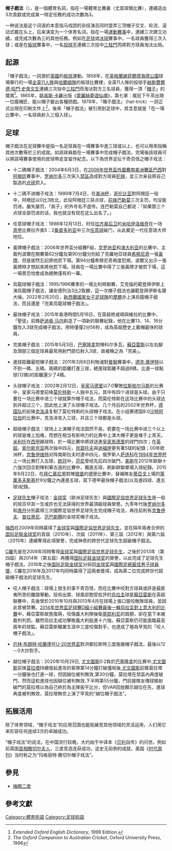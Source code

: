 {{inappropriate tone|time=2018-06-18T03:49:26+00:00}}
{{refimprove|time=2018-06-18T03:49:26+00:00}}
{{noteTA
|G1=足球
|G2=PP
|G3=uefa
|1=zh-hans:梅西; zh-hk:美斯; zh-tw:梅西;
|2=zh-hans:C罗;zh-hk:C朗;zh-tw:C羅;
|3=zh-hans:希穆尼奇;zh-hk:施蒙歷;zh-tw:希穆尼奇;
|4=zh-hans:德克·库伊特;zh-hk:迪克·古治;zh-tw:德克·庫伊特;
|5=zh-hans:罗伯特·莱万多夫斯基; zh-hk:羅拔·利雲度夫斯基; zh-tw:羅伯特·萊萬多夫斯基;
|6=zh-hans:克鲁伊夫;zh-hk:告魯夫;zh-tw:克魯伊夫;
|7=zh-hans:范巴斯滕; zh-hk:雲巴士頓; zh-tw:范巴斯滕;
|8=zh-cn:埃尔林·布朗特·哈兰德; zh-hk:艾寧·賓特·夏蘭特; zh-tw:厄林·布朗特·哈蘭德;
|9=zh-hans:基耶利尼;zh-hk:基亞連尼;zh-tw:基耶利尼;zh-mo:捷連尼;
|10=zh-cn:蒂亚戈; zh-hk:堤亞高; zh-tw:蒂亞戈;
|11=zh-hans:萨连科;zh-hk:沙蘭高;zh-tw:薩連科;
|12=zh-hans:贝尔巴托夫;zh-hk:貝碧托夫;zh-tw:貝爾巴托夫;
|13=zh-hk:蘇斯克查;zh-tw:索爾斯克亞;
|14=zh-hans:米利托;zh-hk:米列圖;zh-tw:米利托;
|15=zh-hans:克洛泽;zh-hk:高路斯;zh-tw:克洛澤;
|16=zh-hans:莫伦特斯;zh-hk:摩連迪斯;zh-tw:莫里恩特斯;
|17=zh-hans:米哈伊洛维奇;zh-hk:米赫洛域;zh-tw:米哈伊洛維奇;
|18=zh-hans:帕勒莫;zh-hk:巴勒莫;zh-tw:巴勒莫;zh-mo:彭拉莫;
}}
'''帽子戲法'''（{{lang-en|'''hat-trick'''}}），是一個體育名詞，指在一場體育比賽裏（尤其球類比賽），連續造出3次貢獻或完成某一特定任務的成功次數為3。

一种说法是这个词语的本意指马戏团的杂技演员同时耍弄三顶帽子交叉、轮流、滚动式戴在头上，后来演变为一个体育名词，指在一場[[競賽|運動賽事]]中，連續三次建立功績，或完成次數為三的其他任務。例如在[[足球|足球]]或[[冰球|冰球]]賽事中，一名球員獲得三次入球；或是在[[板球|板球]]賽事中，一名[[投球手_(木球)|投球手]]連續三次投中[[三柱門|三柱門]]而將對方球員淘汰出局。

== 起源 ==
「帽子戲法」一詞源於[[英國|英國]]的[[板球|板球]]運動。1858年，在[[英格蘭|英格蘭]][[謝菲爾德|謝菲爾德]][[海德公園|海德公園]]球場舉行的一場[[全英11人隊|全英11人隊]]與[[哈蘭姆隊|哈蘭姆隊]]的板球比賽裡，全英11人隊的投球手[[赫斯費爾德·哈門·史帝文生|赫斯費爾德·哈門·史帝文生]]連續三次投中[[三柱門|三柱門]]而淘汰對方三名球員，獲得一頂「[[帽子|帽子]]」的獎賞<ref>''Extended Oxford English Dictionary'', 1999 Edition.</ref>。1865年，[[路易斯·卡羅|路易斯·卡羅]]出版《[[愛麗絲夢遊仙境|愛麗絲夢遊仙境]]》，第七章：瘋狂下午茶出現一位瘋帽匠，能以帽子變出各種把戲。1878年，「帽子戲法」（hat-trick）一詞正式出現在印刷文件上<ref>''The Oxford Companion to Australian Cricket'', Oxford University Press, 1996</ref>。後來「帽子戲法」被引用到足球中，其含意就是「在一場比賽中，一名球員射入三個入球」。

== 足球 ==
帽子戲法在足球賽中是指一名足球員在一場賽事中進三球或以上，也可以用來指稱其他次數等於三的成就。如該球員能在一場賽事中完成帽子戲法，完場後該球員可以將該場賽事使用的皮球帶走並留作紀念。以下為世界足坛千奇百怪之帽子戏法：

* 十二碼帽子戲法：2004年6月3日，在[[2006年國際足協世界盃外圍賽_(南美洲區)|2006年世界盃外圍賽南美洲賽區]][[巴西國家足球隊|巴西]]對[[阿根廷國家足球隊|阿根廷]]賽事中，[[罗纳尔多|罗纳尔多]]三次突入[[禁區(足球)|禁區]]造成對方球員[[犯規|犯規]]，並三次亲自將自己製造的[[罚点球|点球]]罰入。

* 十二碼不进帽子戏法：1999年7月4日，在[[美洲盃足球賽|美洲杯]]，[[哥倫比亞國家足球隊|哥伦比亚]]對阿根廷一役中，阿根廷以0比3败北，此役阿根廷三获点球，[[前鋒_(足球)|前锋]][[馬田·巴勒莫|巴勒莫]]三次主罚，均没能罚进。屡失屡罚，「疯子」的外号名不虚传。连巴勒莫自己都说：「如果那三个点球全部罚进的话，我也就没有现在这么出名了。」

* 任意球帽子戏法：1998年12月13日，时任[[拉素體育會|拉齐奥]][[後衛_(足球)|后卫]]的[[施尼沙·米赫洛域|米哈伊洛维奇]]在一场[[意大利足球甲级联赛|意甲]]比赛拉齐奥5：2[[桑普多利亚足球俱乐部|桑普多利亚]]中三次[[任意球|任意球]]破门，从此奠定一代任意球大师地位。

* 黃牌帽子戲法：2006年世界盃分組賽F組，[[克羅地亞國家足球隊|克罗地亚]]和[[澳洲國家足球隊|澳大利亚]]的比賽中，主裁判波爾在開賽第62分鐘及第90分鐘分別給了克羅地亞球員[[约瑟普·希穆尼奇|希穆尼奇]]一張[[黃牌|黃牌]]，但是居然忘記將他罰下場。第94分鐘希穆尼奇再度犯規，波爾又出示一張黃牌時才想起來將他罰下場。球員在一場比賽中得了三張黃牌才被罰下場，這一場景恐怕會成為絕無僅有的一幕。

* 烏龍球帽子戲法：1995/1996賽季的一場比利時聯賽，艾克倫的範登拜伊斯上演烏龍帽子戲法，讓安德列治3比2取勝，這一次帽子戲法也讓範登拜伊斯名聲大噪。2022年2月20日，[[新西蘭國家女子足球隊|新西蘭國家女子足球隊]]的[[美基·娜摩爾|摩爾]]亦上演烏龍帽子戲法，而且還是「完美烏龍球帽子戲法」。

* 最快帽子戏法：2015年香港時間5月16日，在英超修咸頓與維拉的比賽中，「聖徒」前鋒[[萨迪奥·马内|萨迪奥·马内]]創造了一項新的聯賽紀錄，他在比賽13、14、16分鐘攻入3球完成帽子戲法，用時僅僅2分56秒，成為英超歷史上戴帽最快的球員。

* 完美帽子戲法：2015年5月3日，[[巴塞罗那足球俱乐部|巴塞隆拿]]對陣科尔多瓦，[[路爾斯·艾拔圖·蘇亞雷斯|蘇亞雷斯]]以左右腳及頭部三個足球員最常用射門部位射入3球，故被稱之為「完美」。

* 進球距離最短帽子戲法：2011年3月6日利物浦對[[曼徹斯特聯足球俱樂部|曼聯]]賽事中，[[德克·库伊特|德克·庫伊特]]以不到一碼、五碼、兩碼的距離打進三球，總進球距離不超過8碼，比進一球點球(12碼)的距離還少了4碼。

* 头球帽子戏法：2002年2月12日，[[皇家马德里足球俱乐部|皇家马德里]]以7:0擊敗[[拉斯帕尔马斯|拉斯帕尔马斯]]的比赛中，皇家马德里前锋[[費蘭度·摩連迪斯|莫伦特斯]]一人独中五元，其中有四个进球是头球。由于只要在一场比赛中进三个球就算作帽子戏法，而莫伦特斯在这场比赛中的头球达到并超过三个，因此他上演了头球帽子戏法。几个月后的2002年世界杯，[[德國國家足球隊|德国队]]的前锋[[米罗斯拉夫·克洛泽|克洛泽]]复制了莫伦特斯的头球帽子戏法。在小组赛德国8:0[[沙特阿拉伯國家男子足球隊|沙特阿拉伯]]的比赛中，克洛泽攻入三球，并且三个球都是头球。

* 超级帽子戲法：球场上上演帽子戏法固然不易，若要在一场比赛中进三个以上的球是难上加难，而想在相当有影响力的比赛中上演大帽子更是难于上青天。[[迪亞高·米列圖|米利托]]在[[西班牙足球甲级联赛|西甲]]踢球時，於一場比賽中將球送進[[皇家马德里足球俱乐部|皇家馬德里]]的球門四次；在[[英格兰足球超级联赛|英超]]，[[奥勒·居纳尔·索尔斯克亚|索尔斯克亚]]两次独中四元，[[迪米塔尔·贝尔巴托夫|貝碧托夫]]與[[杰梅恩·迪福|迪福伊]]更有著5球的紀錄；00年欧洲杯，[[帕特里克·克鲁伊维特|克鲁伊维特]]对阵南斯拉夫时連中四元，俄罗斯人[[奥列格·萨连科|萨连科]]在[[1994年國際足協世界盃|1994年世界杯]]上一场比赛打入五球。[[欧洲冠军联赛|欧冠]]中，[[路德·范尼斯特鲁伊|范尼]]曾经先后四次破門，[[利昂内尔·梅西|美斯]]在2012年歐聯十六強次回合對陣利華古遜的比賽中，獨進五球，刷新歐聯單場入球紀錄。2015年9月22日，在[[拜仁慕尼黑足球俱乐部|拜仁慕尼黑]]對陣[[沃尔夫斯堡足球俱乐部|狼堡]]的[[德国足球甲级联赛|德甲]]比賽中，替補隊友[[蒂亚戈·阿尔坎塔拉|蒂亞戈]]上場的[[罗伯特·莱万多夫斯基|萊萬多夫斯基]]於9分鐘之內連進五球，寫下德甲最快帽子戲法(以及進四球、進五球)紀錄。

* [[足球先生|足球先生]]帽子戏法：[[金球奖_(足球)|金球奖]]（歐洲足球先生）與[[國際足協世界足球先生|國際足協世界足球先生]]是一般的球员毕其一生或許也无法获得的世界最頂級球員榮譽。九零年代後[[罗纳尔多|罗纳尔多]]和[[齐内丁·齐达内|席丹]]分別贏得三次國際足協世界足球先生完成帽子戏法，再往前則有[[约翰·克鲁伊夫|克鲁伊夫]]、[[米歇尔·普拉蒂尼|普拉蒂尼]]、[[马尔科·范巴斯滕|范巴斯腾]]的金球奖帽子戏法。
[[利昂内尔·梅西|梅西]]在2009年同時贏得了[[金球奖_(足球)|金球奖]]與[[國際足協世界足球先生|國際足協世界足球先生]]，並在隔年兩者合併的[[国际足联金球奖|国际足联金球奖]]的首屆（2010年）、次屆（2011年）、第三屆（2012年）與第六屆（2015年）連續奪得此項榮譽，完成神奇的跨世代足球先生超級帽子戲法。

[[基斯坦奴·朗拿度|C羅]]先是在2008年同時奪得[[金球奖_(足球)|金球奖]]與[[國際足協世界足球先生|國際足協世界足球先生]]，之後於2013年（第四屆）與2014年（第五屆）再獲得[[国际足联金球奖|国际足联金球奖]]的榮譽，以此完成了足球先生帽子戲法。2016年之後[[国际足联金球奖|国际足联金球奖]]分拆回[[金球奖_(足球)|金球奖]]與[[國際足總最佳男子球員獎|國際足總最佳男子球員獎]]，C羅在2016年及2017年均同時贏得了這兩者獎項，成為第二位完成跨世代超級帽子戲法的足球先生。

* 咬人帽子戲法：球場上發生的事千奇百怪，而在比賽中咬對方球員或許是最匪夷所思的離譜舉動。技術出眾、球風卻飽受批評的[[烏拉圭國家足球隊|烏拉圭]]球星[[路爾斯·艾拔圖·蘇亞雷斯|蘇亞雷斯]]在英超聯賽中，先後曾於2010年10月與2013年4月在球場上張口狠咬敵隊球員，並因此曾被禁賽。[[2014年國際足協世界盃D組#意大利_v_烏拉圭|2014年世界盃足球賽D組小組賽最後一輪烏拉圭對上意大利的比賽]]中，蘇亞雷斯故態復萌，咬傷義大利隊後衛[[乔吉奥·基耶利尼|基耶利尼]]的肩膀，卻在當下未被裁判判罰。雖然烏拉圭成功擊敗義大利挺進十六強，蘇亞雷斯仍可能面臨最高兩年的球監。蘇亞雷斯職業生涯中三度咬傷對手，也達成了極為罕見的「咬人帽子戲法」。

* [[厄林·布朗特·哈蘭德|厄林·布朗特·哈蘭德]]在[[2019年國際足協U-20世界盃|U-20世界盃]]對洪都拉斯時三度施展帽子戲法，最後以12－0大炒對手。

* 越位帽子戲法：2020年10月29日, [[尤文圖斯足球俱樂部|尤文圖斯]]0:2負於[[巴塞罗那足球俱乐部|巴塞隆拿]]的比赛中,[[尤文圖斯|尤文圖斯]]前锋[[阿爾瓦羅·莫拉塔|莫拉塔]]持續發起進攻的客隊第14分鐘打破僵局後,[[尤文圖斯|尤文圖斯]]前鋒莫拉塔一分鐘後也打進一球，但因越位被判無效,第30分鐘，莫拉塔在禁區內再度破門，然而這粒進球也因越位被判無效,下半時第55分鐘，門前接隊友傳球推射破門的莫拉塔以為自己終於為主隊扳平比分，但VAR回放顯示越位在先，進球再度被判無效，莫拉塔無奈上演了罕見的“越位帽子戲法”。

== 拓展活用 ==
除了体育领域，“帽子戏法”的应用范围也能拓展至其他领域的灵活运用，人们用它来形容任何连续3次的卓越成功。

“帽子戏法”的说法，在中国流行较晚，大约始于中译本《[[贝利|贝利]]自传》的问世。例如前英国[[首相|首相]][[撒切尔夫人|撒切尔夫人]]，三度竞选连获成功，这史无前例的成就，美国《[[時代_(雜誌)|时代周刊]]》当时称之为“玛格丽特·撒切尔帽子戏法”。

== 參見 ==
* [[梅開二度|梅開二度]]

==參考文獻==
<div class="references-small">
<references></references>
</div>



[[Category:體育術語|Category:體育術語]]
[[Category:足球術語|Category:足球術語]]
